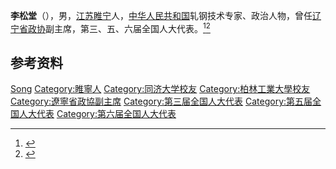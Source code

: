 {{Otheruses|other=名为李松堂的其他人物|李尧栋}}

'''李松堂'''（{{bd|1908年|7月30日|1993年|12月10日}}），男，[[江苏|江苏]][[睢宁|睢宁]]人，[[中华人民共和国|中华人民共和国]]轧钢技术专家、政治人物，曾任[[辽宁省政协|辽宁省政协]]副主席，第三、五、六届全国人大代表。<ref>{{Cite web|title=冶金专家：李松堂|url=http://www.csm.org.cn/kjrw/ys/2032/1399947263000860_1.html|accessdate=2020-10-02|work=中国金属学会}}</ref><ref>{{Cite book|title=中华人民共和国职官志|author=何虎生, 李耀东, 向常福主编|publisher=中国社会出版社|year=2003|isbn=9787800883934|location=北京|pages=}}</ref>

== 参考资料 ==
{{reflist}}

{{Authority control}}

{{DEFAULTSORT:Li李}}
[[Category:李姓|Song]]
[[Category:睢寧人|Category:睢寧人]]
[[Category:同济大学校友|Category:同济大学校友]]
[[Category:柏林工業大學校友|Category:柏林工業大學校友]]
[[Category:遼寧省政協副主席|Category:遼寧省政協副主席]]
[[Category:第三届全国人大代表|Category:第三届全国人大代表]]
[[Category:第五届全国人大代表|Category:第五届全国人大代表]]
[[Category:第六届全国人大代表|Category:第六届全国人大代表]]


{{中国人物小作品}}